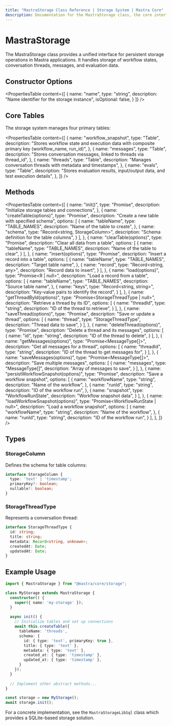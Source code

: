 ```yaml
---
title: "MastraStorage Class Reference | Storage System | Mastra Core"
description: Documentation for the MastraStorage class, the core interface for managing persistent data storage in Mastra applications.
---
```


# MastraStorage

The MastraStorage class provides a unified interface for persistent storage operations in Mastra applications. It handles storage of workflow states, conversation threads, messages, and evaluation data.

## Constructor Options

<PropertiesTable
  content={[
    {
      name: "name",
      type: "string",
      description: "Name identifier for the storage instance",
      isOptional: false,
    }
  ]}
/>

## Core Tables

The storage system manages four primary tables:
<br />

<PropertiesTable
  content={[
    {
      name: "workflow_snapshot",
      type: "Table",
      description: "Stores workflow state and execution data with composite primary key (workflow_name, run_id)",
    },
    {
      name: "messages",
      type: "Table", 
      description: "Stores conversation messages, linked to threads via thread_id",
    },
    {
      name: "threads",
      type: "Table",
      description: "Manages conversation threads with metadata and timestamps",
    },
    {
      name: "evals",
      type: "Table",
      description: "Stores evaluation results, input/output data, and test execution details",
    },
  ]}
/>

## Methods

<PropertiesTable
  content={[
    {
      name: "init()",
      type: "Promise<void>",
      description: "Initialize storage tables and connections",
    },
    {
      name: "createTable(options)",
      type: "Promise<void>",
      description: "Create a new table with specified schema",
      options: [
        {
          name: "tableName",
          type: "TABLE_NAMES",
          description: "Name of the table to create",
        },
        {
          name: "schema",
          type: "Record<string, StorageColumn>",
          description: "Schema definition for the table columns",
        }
      ],
    },
    {
      name: "clearTable(options)",
      type: "Promise<void>",
      description: "Clear all data from a table",
      options: [
        {
          name: "tableName",
          type: "TABLE_NAMES",
          description: "Name of the table to clear",
        }
      ],
    },
    {
      name: "insert(options)",
      type: "Promise<void>",
      description: "Insert a record into a table",
      options: [
        {
          name: "tableName",
          type: "TABLE_NAMES",
          description: "Target table name",
        },
        {
          name: "record",
          type: "Record<string, any>",
          description: "Record data to insert",
        }
      ],
    },
    {
      name: "load(options)",
      type: "Promise<R | null>",
      description: "Load a record from a table",
      options: [
        {
          name: "tableName",
          type: "TABLE_NAMES",
          description: "Source table name",
        },
        {
          name: "keys",
          type: "Record<string, string>",
          description: "Key-value pairs to identify the record",
        }
      ],
    },
    {
      name: "getThreadById(options)",
      type: "Promise<StorageThreadType | null>",
      description: "Retrieve a thread by its ID",
      options: [
        {
          name: "threadId",
          type: "string",
          description: "ID of the thread to retrieve",
        }
      ],
    },
    {
      name: "saveThread(options)",
      type: "Promise<StorageThreadType>",
      description: "Save or update a thread",
      options: [
        {
          name: "thread",
          type: "StorageThreadType",
          description: "Thread data to save",
        }
      ],
    },
    {
      name: "deleteThread(options)",
      type: "Promise<void>",
      description: "Delete a thread and its messages",
      options: [
        {
          name: "id",
          type: "string",
          description: "ID of the thread to delete",
        }
      ],
    },
    {
      name: "getMessages(options)",
      type: "Promise<MessageType[]>",
      description: "Get all messages for a thread",
      options: [
        {
          name: "threadId",
          type: "string",
          description: "ID of the thread to get messages for",
        }
      ],
    },
    {
      name: "saveMessages(options)",
      type: "Promise<MessageType[]>",
      description: "Save multiple messages",
      options: [
        {
          name: "messages",
          type: "MessageType[]",
          description: "Array of messages to save",
        }
      ],
    },
    {
      name: "persistWorkflowSnapshot(options)",
      type: "Promise<void>",
      description: "Save a workflow snapshot",
      options: [
        {
          name: "workflowName",
          type: "string",
          description: "Name of the workflow",
        },
        {
          name: "runId",
          type: "string",
          description: "ID of the workflow run",
        },
        {
          name: "snapshot",
          type: "WorkflowRunState",
          description: "Workflow snapshot data",
        }
      ],
    },
    {
      name: "loadWorkflowSnapshot(options)",
      type: "Promise<WorkflowRunState | null>",
      description: "Load a workflow snapshot",
      options: [
        {
          name: "workflowName",
          type: "string",
          description: "Name of the workflow",
        },
        {
          name: "runId",
          type: "string",
          description: "ID of the workflow run",
        }
      ],
    },
  ]}
/>

## Types

### StorageColumn

Defines the schema for table columns:

```typescript
interface StorageColumn {
  type: 'text' | 'timestamp';
  primaryKey?: boolean;
  nullable?: boolean;
}
```

### StorageThreadType

Represents a conversation thread:

```typescript
interface StorageThreadType {
  id: string;
  title: string;
  metadata: Record<string, unknown>;
  createdAt: Date;
  updatedAt: Date;
}
```

## Example Usage

```typescript copy filename=src/storage/index.ts
import { MastraStorage } from "@mastra/core/storage";

class MyStorage extends MastraStorage {
  constructor() {
    super({ name: 'my-storage' });
  }
  
  async init() {
    // Initialize tables and set up connections
    await this.createTable({
      tableName: 'threads',
      schema: {
        id: { type: 'text', primaryKey: true },
        title: { type: 'text' },
        metadata: { type: 'text' },
        created_at: { type: 'timestamp' },
        updated_at: { type: 'timestamp' },
      }
    });
  }
  
  // Implement other abstract methods...
}

const storage = new MyStorage();
await storage.init();
```

For a concrete implementation, see the `MastraStorageLibSql` class which provides a SQLite-based storage solution.
